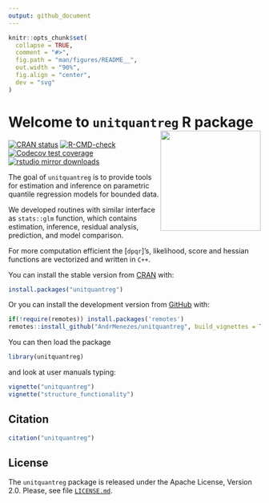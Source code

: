 ```yaml
---
output: github_document
---
```


<!-- README.md is generated from README.Rmd. Please edit that file -->

```r
knitr::opts_chunk$set(
  collapse = TRUE,
  comment = "#>",
  fig.path = "man/figures/README__",
  out.width = "90%",
  fig.align = "center",
  dev = "svg"
)
```

# Welcome to `unitquantreg` R package <img src="man/figures/unitquantreg_hex.png" align="right" alt="" width="200">

<!-- badges: start -->
[![CRAN status](https://www.r-pkg.org/badges/version/unitquantreg)](https://CRAN.R-project.org/package=unitquantreg)
[![R-CMD-check](https://github.com/AndrMenezes/unitquantreg/actions/workflows/R-CMD-check.yaml/badge.svg)](https://github.com/AndrMenezes/unitquantreg/actions/workflows/R-CMD-check.yaml)
[![Codecov test coverage](https://codecov.io/gh/AndrMenezes/unitquantreg/branch/main/graph/badge.svg)](https://app.codecov.io/gh/AndrMenezes/unitquantreg?branch=main)
[![rstudio mirror downloads](https://cranlogs.r-pkg.org/badges/grand-total/unitquantreg?)](https://github.com/metacran/cranlogs.app)
<!-- badges: end -->

The goal of `unitquantreg` is to provide tools for estimation and inference on
parametric quantile regression models for bounded data.

We developed routines with similar interface as `stats::glm` function,
which contains estimation, inference, residual analysis, prediction, and
model comparison.

For more computation efficient the [`dpqr`]'s, likelihood, score and
hessian functions are vectorized and written in `C++`.

You can install the stable version from [CRAN](https://cran.r-project.org/web/packages/unitquantreg/index.html) with: 

```r
install.packages("unitquantreg")
```

Or you can install the development version from [GitHub](https://github.com/) with:

```r
if(!require(remotes)) install.packages('remotes')
remotes::install_github("AndrMenezes/unitquantreg", build_vignettes = TRUE)
```

You can then load the package

```r
library(unitquantreg)
```

and look at user manuals typing:

```r
vignette("unitquantreg")
vignette("structure_functionality")
```

## Citation

```r
citation("unitquantreg")
```

## License

The `unitquantreg` package is released under the Apache License, Version 2.0.
Please, see file
[`LICENSE.md`](https://github.com/AndrMenezes/unitquantreg/blob/master/LICENSE.md).
